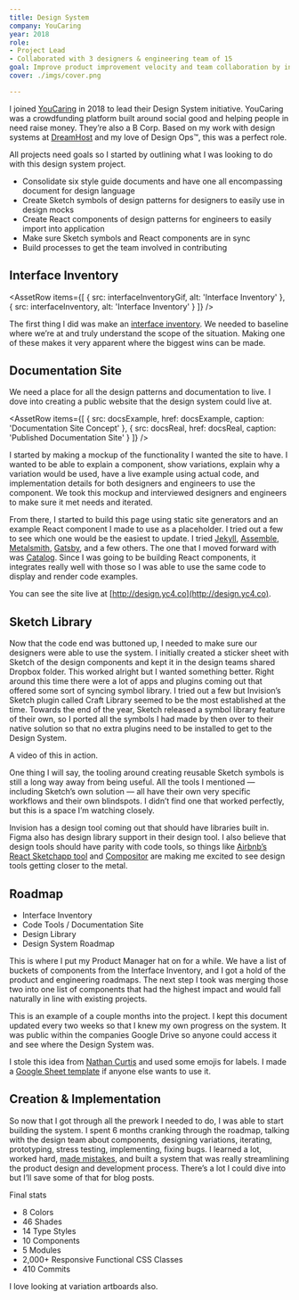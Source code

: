 ```yaml
---
title: Design System
company: YouCaring
year: 2018
role:
- Project Lead
- Collaborated with 3 designers & engineering team of 15
goal: Improve product improvement velocity and team collaboration by initiating design systems
cover: ./imgs/cover.png

---
```



I joined [YouCaring](https://youcaring.com/) in 2018 to lead their Design System initiative. YouCaring was a crowdfunding platform built around social good and helping people in need raise money. They’re also a B Corp. Based on my work with design systems at [DreamHost](/work/dreamhost/) and my love of Design Ops&trade;, this was a perfect role.

All projects need goals so I started by outlining what I was looking to do with this design system project.

- Consolidate six style guide documents and have one all encompassing document for design language
- Create Sketch symbols of design patterns for designers to easily use in design mocks
- Create React components of design patterns for engineers to easily import into application
- Make sure Sketch symbols and React components are in sync
- Build processes to get the team involved in contributing

## Interface Inventory
<AssetRow items={[
	{
		src: interfaceInventoryGif,
		alt: 'Interface Inventory'
	},
	{
		src: interfaceInventory,
		alt: 'Interface Inventory'
	}
]}  />

The first thing I did was make an [interface inventory](http://bradfrost.com/blog/post/interface-inventory/). We needed to baseline where we’re at and truly understand the scope of the situation. Making one of these makes it very apparent where the biggest wins can be made.

## Documentation Site
We need a place for all the design patterns and documentation to live. I dove into creating a public website that the design system could live at.

<AssetRow items={[
	{
		src: docsExample,
		href: docsExample,
		caption: 'Documentation Site Concept'
	},
	{
		src: docsReal,
		href: docsReal,
		caption: 'Published Documentation Site'
	}
]}  />

I started by making a mockup of the functionality I wanted the site to have. I wanted to be able to explain a component, show variations, explain why a variation would be used, have a live example using actual code, and implementation details for both designers and engineers to use the component. We took this mockup and interviewed designers and engineers to make sure it met needs and iterated.

From there, I started to build this page using static site generators and an example React component I made to use as a placeholder. I tried out a few to see which one would be the easiest to update. I tried [Jekyll](https://jekyllrb.com/), [Assemble](http://assemble.io/), [Metalsmith](http://www.metalsmith.io/), [Gatsby](https://www.gatsbyjs.org/), and a few others. The one that I moved forward with was [Catalog](https://www.catalog.style/). Since I was going to be building React components, it integrates really well with those so I was able to use the same code to display and render code examples.

You can see the site live at [http://design.yc4.co](http://design.yc4.co).

## Sketch Library
Now that the code end was buttoned up, I needed to make sure our designers were able to use the system. I initially created a sticker sheet with Sketch of the design components and kept it in the design teams shared Dropbox folder. This worked alright but I wanted something better. Right around this time there were a lot of apps and plugins coming out that offered some sort of syncing symbol library. I tried out a few but Invision’s Sketch plugin called Craft Library seemed to be the most established at the time. Towards the end of the year, Sketch released a symbol library feature of their own, so I ported all the symbols I had made by then over to their native solution so that no extra plugins need to be installed to get to the Design System.

A video of this in action.

<Asset src="https://d3vv6lp55qjaqc.cloudfront.net/items/0N0n2Z2p2A3c452a2P0H/Screen%20Recording%202017-11-20%20at%2002.36%20PM.mov" alt="Using Sketch Library" type="video" />

One thing I will say, the tooling around creating reusable Sketch symbols is still a long way away from being useful. All the tools I mentioned — including Sketch’s own solution — all have their own very specific workflows and their own blindspots. I didn’t find one that worked perfectly, but this is a space I’m watching closely.

Invision has a design tool coming out that should have libraries built in. Figma also has design library support in their design tool. I also believe that design tools should have parity with code tools, so things like [Airbnb’s React Sketchapp tool](http://airbnb.io/react-sketchapp/) and [Compositor](https://compositor.io/) are making me excited to see design tools getting closer to the metal.

## Roadmap
- <Emoji label="check mark" emoji="✅" /> Interface Inventory
- <Emoji label="check mark" emoji="✅" /> Code Tools / Documentation Site
- <Emoji label="check mark" emoji="✅" /> Design Library
- <Emoji label="pencil" emoji="✏️" /> Design System Roadmap

This is where I put my Product Manager hat on for a while. We have a list of buckets of components from the Interface Inventory, and I got a hold of the product and engineering roadmaps. The next step I took was merging those two into one list of components that had the highest impact and would fall naturally in line with existing projects.

<Asset src={roadmap} alt="Design System Roadmap" />

This is an example of a couple months into the project. I kept this document updated every two weeks so that I knew my own progress on the system. It was public within the companies Google Drive so anyone could access it and see where the Design System was.

I stole this idea from [Nathan Curtis](https://medium.com/eightshapes-llc/system-features-step-by-step-e69c90982630) and used some emojis for labels. I made a [Google Sheet template](https://docs.google.com/spreadsheets/d/1wmQMPU1c49SkJDvKM7e8dtTVFeeHWLx3M0rumTZB6f4/edit?usp=sharing) if anyone else wants to use it.

## Creation & Implementation
So now that I got through all the prework I needed to do, I was able to start building the system. I spent 6 months cranking through the roadmap, talking with the design team about components, designing variations, iterating, prototyping, stress testing, implementing, fixing bugs. I learned a lot, worked hard, [made mistakes](/post/horizontal-vertical-thinking), and built a system that was really streamlining the product design and development process. There’s a lot I could dive into but I’ll save some of that for blog posts.

<Asset src="https://d3vv6lp55qjaqc.cloudfront.net/items/3u3Y1R3G0G3F2U2T0s37/Screen%20Recording%202018-03-26%20at%2007.53%20PM.mov" alt="Design System" type="video" />

Final stats

- 8 Colors
- 46 Shades
- 14 Type Styles
- 10 Components
- 5 Modules
- 2,000+ Responsive Functional CSS Classes
- 410 Commits

I love looking at variation artboards also.

<Asset src={exampleAlerts} href={exampleAlerts} alt="Alert Example" />
<Asset src={exampleButtons} href={exampleButtons} alt="Button Example" />
<Asset src={exampleCards} href={exampleCards} alt="Card Example" />
